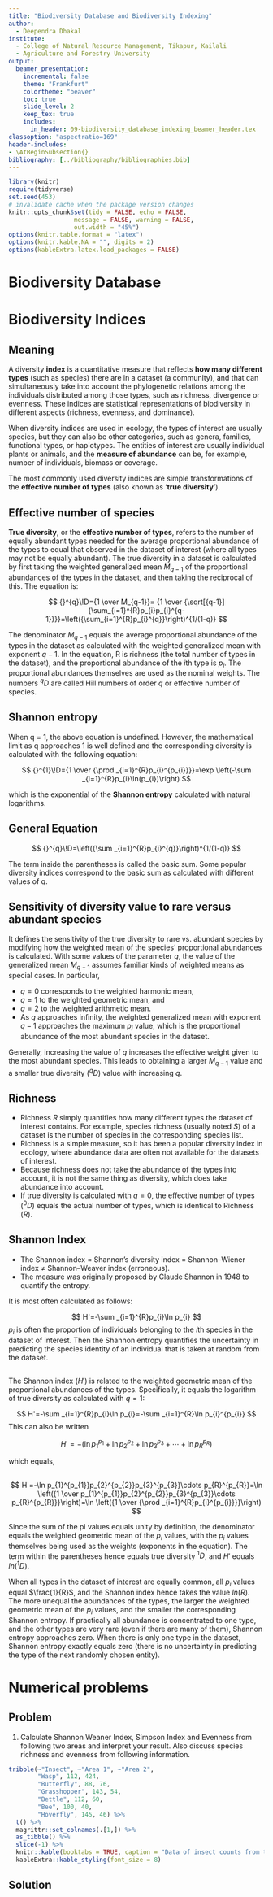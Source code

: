 ```yaml
---
title: "Biodiversity Database and Biodiversity Indexing"
author:   
  - Deependra Dhakal 
institute:   
  - College of Natural Resource Management, Tikapur, Kailali
  - Agriculture and Forestry University 
output:   
  beamer_presentation:  
    incremental: false  
    theme: "Frankfurt"  
    colortheme: "beaver"
    toc: true   
    slide_level: 2
    keep_tex: true
    includes:
      in_header: 09-biodiversity_database_indexing_beamer_header.tex
classoption: "aspectratio=169"
header-includes: 
- \AtBeginSubsection{}
bibliography: [../bibliography/bibliographies.bib]
---
```


```r
library(knitr)
require(tidyverse)
set.seed(453)
# invalidate cache when the package version changes
knitr::opts_chunk$set(tidy = FALSE, echo = FALSE, 
                  message = FALSE, warning = FALSE,
                  out.width = "45%")
options(knitr.table.format = "latex")
options(knitr.kable.NA = "", digits = 2)
options(kableExtra.latex.load_packages = FALSE)
```

# Biodiversity Database

## 

# Biodiversity Indices

## Meaning

\footnotesize

A diversity **index** is a quantitative measure that reflects **how many different types** (such as species) there are in a dataset (a community), and that can simultaneously take into account the phylogenetic relations among the individuals distributed among those types, such as richness, divergence or evenness. These indices are statistical representations of biodiversity in different aspects (richness, evenness, and dominance). 

When diversity indices are used in ecology, the types of interest are usually species, but they can also be other categories, such as genera, families, functional types, or haplotypes. The entities of interest are usually individual plants or animals, and the **measure of abundance** can be, for example, number of individuals, biomass or coverage.

The most commonly used diversity indices are simple transformations of the **effective number of types** (also known as '**true diversity**').

## Effective number of species

\footnotesize

**True diversity**, or the **effective number of types**, refers to the number of equally abundant types needed for the average proportional abundance of the types to equal that observed in the dataset of interest (where all types may not be equally abundant). The true diversity in a dataset is calculated by first taking the weighted generalized mean $M_{q-1}$ of the proportional abundances of the types in the dataset, and then taking the reciprocal of this. The equation is:

$$
{}^{q}\!D={1 \over M_{q-1}}=
{1 \over {\sqrt[{q-1}]{\sum_{i=1}^{R}p_{i}p_{i}^{q-1}}}}=\left({\sum_{i=1}^{R}p_{i}^{q}}\right)^{1/(1-q)}
$$

The denominator $M_{q-1}$ equals the average proportional abundance of the types in the dataset as calculated with the weighted generalized mean with exponent $q-1$. In the equation, R is richness (the total number of types in the dataset), and the proportional abundance of the $i$th type is $p_i$. The proportional abundances themselves are used as the nominal weights. The numbers ${}^{q}D$ are called Hill numbers of order $q$ or effective number of species.

## Shannon entropy

When q = 1, the above equation is undefined. However, the mathematical limit as q approaches 1 is well defined and the corresponding diversity is calculated with the following equation:

$$
{}^{1}\!D={1 \over {\prod _{i=1}^{R}p_{i}^{p_{i}}}}=\exp \left(-\sum _{i=1}^{R}p_{i}\ln(p_{i})\right)
$$

which is the exponential of the **Shannon entropy** calculated with natural logarithms.

## General Equation

$$
{}^{q}\!D=\left({\sum _{i=1}^{R}p_{i}^{q}}\right)^{1/(1-q)}
$$

The term inside the parentheses is called the basic sum. Some popular diversity indices correspond to the basic sum as calculated with different values of q.

## Sensitivity of diversity value to rare versus abundant species

\footnotesize

It defines the sensitivity of the true diversity to rare vs. abundant species by modifying how the weighted mean of the species' proportional abundances is calculated. With some values of the parameter $q$, the value of the generalized mean $M_{q-1}$ assumes familiar kinds of weighted means as special cases. In particular,

- $q = 0$ corresponds to the weighted harmonic mean,
- $q = 1$ to the weighted geometric mean, and
- $q = 2$ to the weighted arithmetic mean.
- As $q$ approaches infinity, the weighted generalized mean with exponent $q-1$ approaches the maximum $p_i$ value, which is the proportional abundance of the most abundant species in the dataset.

Generally, increasing the value of $q$ increases the effective weight given to the most abundant species. This leads to obtaining a larger $M_{q-1}$ value and a smaller true diversity (${}^q D$) value with increasing $q$.

## Richness

- Richness $R$ simply quantifies how many different types the dataset of interest contains. For example, species richness (usually noted $S$) of a dataset is the number of species in the corresponding species list.
- Richness is a simple measure, so it has been a popular diversity index in ecology, where abundance data are often not available for the datasets of interest.
- Because richness does not take the abundance of the types into account, it is not the same thing as diversity, which does take abundance into account.
- If true diversity is calculated with $q = 0$, the effective number of types (${}^0 D$) equals the actual number of types, which is identical to Richness ($R$).

## Shannon Index

- The Shannon index = Shannon's diversity index = Shannon–Wiener index $\neq$  Shannon–Weaver index (erroneous).
- The measure was originally proposed by Claude Shannon in 1948 to quantify the entropy. 

It is most often calculated as follows:

$$
H'=-\sum _{i=1}^{R}p_{i}\ln p_{i}
$$
$p_i$ is often the proportion of individuals belonging to the $i$th species in the dataset of interest. Then the Shannon entropy quantifies the uncertainty in predicting the species identity of an individual that is taken at random from the dataset.

##

The Shannon index ($H'$) is related to the weighted geometric mean of the proportional abundances of the types. Specifically, it equals the logarithm of true diversity as calculated with $q = 1$:

$$
H'=-\sum _{i=1}^{R}p_{i}\ln p_{i}=-\sum _{i=1}^{R}\ln p_{i}^{p_{i}}
$$
This can also be written

$$
H'=-(\ln p_{1}^{p_{1}}+\ln p_{2}^{p_{2}}+\ln p_{3}^{p_{3}}+\cdots +\ln p_{R}^{p_{R}})
$$

which equals,

##

\footnotesize

$$
H'=-\ln p_{1}^{p_{1}}p_{2}^{p_{2}}p_{3}^{p_{3}}\cdots p_{R}^{p_{R}}=\ln \left({1 \over p_{1}^{p_{1}}p_{2}^{p_{2}}p_{3}^{p_{3}}\cdots p_{R}^{p_{R}}}\right)=\ln \left({1 \over {\prod _{i=1}^{R}p_{i}^{p_{i}}}}\right)
$$

Since the sum of the pi values equals unity by definition, the denominator equals the weighted geometric mean of the $p_i$ values, with the $p_i$ values themselves being used as the weights (exponents in the equation). The term within the parentheses hence equals true diversity ${}^1 D$, and $H'$ equals $ln({}^1 D)$.

When all types in the dataset of interest are equally common, all $p_i$ values equal $\frac{1}{R}$, and the Shannon index hence takes the value $ln(R)$. The more unequal the abundances of the types, the larger the weighted geometric mean of the $p_i$ values, and the smaller the corresponding Shannon entropy. If practically all abundance is concentrated to one type, and the other types are very rare (even if there are many of them), Shannon entropy approaches zero. When there is only one type in the dataset, Shannon entropy exactly equals zero (there is no uncertainty in predicting the type of the next randomly chosen entity). 

# Numerical problems

## Problem

1. Calculate Shannon Weaner Index, Simpson Index and Evenness from following two areas and interpret your result. Also discuss species richness and evenness from following information.

```r
tribble(~"Insect", ~"Area 1", ~"Area 2", 
        "Wasp", 112, 424,
        "Butterfly", 88, 76, 
        "Grasshopper", 143, 54, 
        "Bettle", 112, 60, 
        "Bee", 100, 40, 
        "Hoverfly", 145, 46) %>% 
  t() %>% 
  magrittr::set_colnames(.[1,]) %>% 
  as_tibble() %>% 
  slice(-1) %>% 
  knitr::kable(booktabs = TRUE, caption = "Data of insect counts from two areas.") %>% 
  kableExtra::kable_styling(font_size = 8)
```

## Solution

\begin{columns}[T,onlytextwidth]
  \column{0.5\textwidth}

Here, 

We have Shannon-Weiner Index,

$$ 
H = \sum_{i = 1}^S{p_i.\ln p_i}
$$

Where, $S$ is the species richness (number of distinct species types), $p_i$ is the proportional abundance, and $\ln p_i$ the natural log of the proportional abundance.

  \column{0.5\textwidth}

```r
tribble(~"Insect", ~"Area 1", ~"Area 2", 
        "Wasp", 112, 424,
        "Butterfly", 88, 76, 
        "Grasshopper", 143, 54, 
        "Bettle", 112, 60, 
        "Bee", 100, 40, 
        "Hoverfly", 145, 46) %>% 
  mutate_at(c("Area 1", "Area 2"), list(pi = ~./(sum(.)), lnpi = ~log(./(sum(.))))) %>% 
  summarise(A1_d_shannon_weiner = -sum(`Area 1_lnpi` * `Area 1_pi`), 
            A1_d_simpson = -sum(`Area 1_pi`^2), 
            A1_d_difference_simpson = 1-A1_d_simpson,
            A1_d_richness = n(),
            A1_d_evenness = A1_d_shannon_weiner/log(A1_d_richness),
            A2_d_shannon_weiner = -sum(`Area 2_lnpi` * `Area 2_pi`), 
            A2_d_simpson = -sum(`Area 2_pi`^2), 
            A2_d_difference_simpson = 1-A2_d_simpson, 
            A2_d_richness = n(),
            A2_d_evenness = A2_d_shannon_weiner/log(A2_d_richness)
            ) %>% 
  pivot_longer(cols = A1_d_shannon_weiner:A2_d_evenness, 
               names_to = c("Area", "Index"), 
               names_pattern = "A(\\d)_d_(.*)"
               ) %>% 
  pivot_wider(names_from = Area, names_prefix = "Area ") %>% 
  knitr::kable(booktabs = TRUE, caption = "Computed diversity indices for insect count data.") %>% 
  kableExtra::kable_styling(font_size = 8, position = "center")
```

\end{columns}
